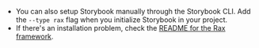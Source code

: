 - You can also setup Storybook manually through the Storybook CLI. Add the `--type rax` flag when you initialize Storybook in your project.
- If there's an installation problem, check the [README for the Rax framework](https://github.com/storybookjs/rax).
